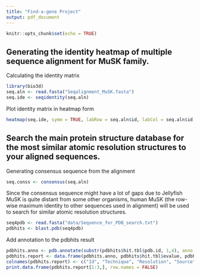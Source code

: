 ```yaml
---
title: "Find-a-gene Project"
output: pdf_document
---
```


```r
knitr::opts_chunk$set(echo = TRUE)
```

## Generating the identity heatmap of multiple sequence alignment for MuSK family.

Calculating the identity matrix
```r
library(bio3d)
seq.aln <- read.fasta("Seqalignment_MuSK.fasta")
seq.ide <- seqidentity(seq.aln)
```

Plot identity matrix in heatmap form
```r
heatmap(seq.ide, symm = TRUE, labRow = seq.aln$id, labCol = seq.aln$id, margins = c(9,7.5))
```

## Search the main protein structure database for the most similar atomic resolution structures to your aligned sequences.

Generating consensus sequence from the alignment
```r
seq.conss <- consensus(seq.aln)
```

Since the consensus sequence might have a lot of gaps due to Jellyfish MuSK is quite distant from some other organisms, human MuSK (the row-wise maximum identity to other sequences used in alignment) will be used to search for similar atomic resolution structures.

```r
seq4pdb <- read.fasta("data/Sequence_for_PDB_search.txt")
pdbhits <- blast.pdb(seq4pdb)
```

Add annotation to the pdbhits result
```r
pdbhits.anno <- pdb.annotate(substr(pdbhits$hit.tbl$pdb.id, 1,4), anno.terms = c("structureId", "experimentalTechnique", "resolution", "source"), unique = TRUE)
pdbhits.report <- data.frame(pdbhits.anno, pdbhits$hit.tbl$evalue, pdbhits$hit.tbl$identity)
colnames(pdbhits.report) <- c("Id", "Technique", "Resolution", "Source", "Evalue", "Identity")
print.data.frame(pdbhits.report[1:3,], row.names = FALSE)
```


